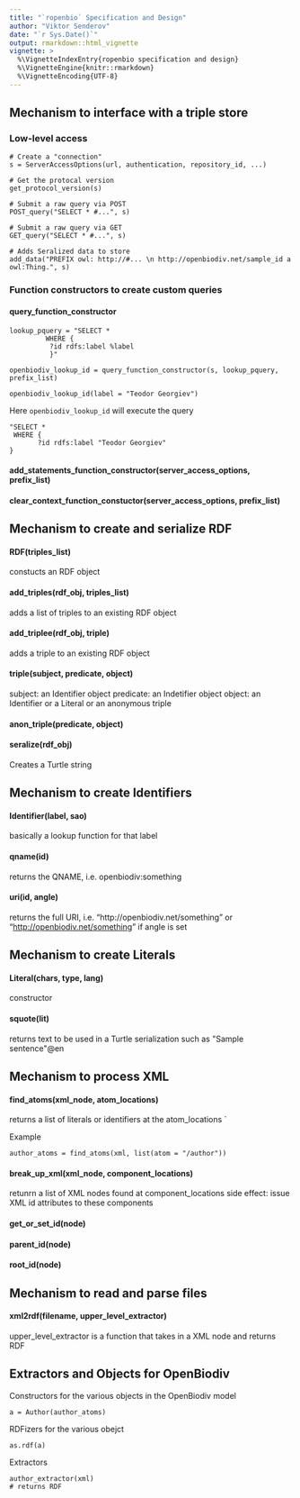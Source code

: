 ```yaml
---
title: "`ropenbio` Specification and Design"
author: "Viktor Senderov"
date: "`r Sys.Date()`"
output: rmarkdown::html_vignette
vignette: >
  %\VignetteIndexEntry{ropenbio specification and design}
  %\VignetteEngine{knitr::rmarkdown}
  %\VignetteEncoding{UTF-8}
---
```



## Mechanism to interface with a triple store

### Low-level access

```
# Create a "connection"
s = ServerAccessOptions(url, authentication, repository_id, ...)

# Get the protocal version
get_protocol_version(s)

# Submit a raw query via POST
POST_query("SELECT * #...", s)

# Submit a raw query via GET
GET_query("SELECT * #...", s) 

# Adds Seralized data to store
add_data("PREFIX owl: http://#... \n http://openbiodiv.net/sample_id a owl:Thing.", s)
```

### Function constructors to create custom queries
#### query_function_constructor
```
lookup_pquery = "SELECT *
         WHERE {
          ?id rdfs:label %label
          }"

openbiodiv_lookup_id = query_function_constructor(s, lookup_pquery, prefix_list)

openbiodiv_lookup_id(label = "Teodor Georgiev") 
```

Here `openbiodiv_lookup_id` will execute the query 

```
"SELECT *
 WHERE {
       ?id rdfs:label "Teodor Georgiev"
}
```

#### add_statements_function_constructor(server_access_options, prefix_list)
#### clear_context_function_constuctor(server_access_options, prefix_list)

## Mechanism to create and serialize RDF

#### RDF(triples_list)
constucts an RDF object

#### add_triples(rdf_obj, triples_list)
adds a list of triples to an existing RDF object

#### add_triplee(rdf_obj, triple)
adds a triple to an existing RDF object

#### triple(subject, predicate, object)
subject: an Identifier object
predicate: an Indetifier object
object: an Identifier or a Literal or an anonymous triple

#### anon_triple(predicate, object)

#### seralize(rdf_obj)
Creates a Turtle string

## Mechanism to create Identifiers

#### Identifier(label, sao)
basically a lookup function for that label

#### qname(id)
returns the QNAME, i.e. openbiodiv:something

#### uri(id, angle)
returns the full URI, i.e. "http://openbiodiv.net/something" or "<http://openbiodiv.net/something>" if angle is set

## Mechanism to create Literals

#### Literal(chars, type, lang)
constructor

#### squote(lit)
returns text to be used in a Turtle serialization such as \"Sample sentence\"@en

## Mechanism to process XML

#### find_atoms(xml_node, atom_locations)
returns a list of literals or identifiers at the atom_locations `

Example 
```
author_atoms = find_atoms(xml, list(atom = "/author"))
```

#### break_up_xml(xml_node, component_locations)
retunrn a list of XML nodes found at component_locations
side effect: issue XML id attributes to these components

#### get_or_set_id(node)
#### parent_id(node)
#### root_id(node)

## Mechanism to read and parse files

#### xml2rdf(filename, upper_level_extractor)

upper_level_extractor is a function that takes in a XML node and returns RDF

## Extractors and Objects for OpenBiodiv

Constructors for the various objects in the OpenBiodiv model
```
a = Author(author_atoms)
```

RDFizers for the various obejct
```
as.rdf(a)
```

Extractors
```
author_extractor(xml)
# returns RDF
```
